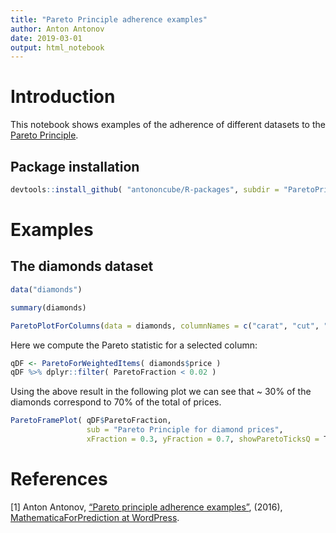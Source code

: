 ```yaml
---
title: "Pareto Principle adherence examples"
author: Anton Antonov
date: 2019-03-01
output: html_notebook
---
```


# Introduction

This notebook shows examples of the adherence of different datasets to the [Pareto Principle](https://en.wikipedia.org/wiki/Pareto_principle).

## Package installation

```r
devtools::install_github( "antononcube/R-packages", subdir = "ParetoPrincipleAdherence")
```

# Examples


## The diamonds dataset

```r
data("diamonds")
```

```r
summary(diamonds)
```

```r
ParetoPlotForColumns(data = diamonds, columnNames = c("carat", "cut", "color", "clarity", "price"), normalizeQ = F, scales = "free", nrow = 2 )
```

Here we compute the Pareto statistic for a selected column:

```r
qDF <- ParetoForWeightedItems( diamonds$price )
qDF %>% dplyr::filter( ParetoFraction < 0.02 )
```

Using the above result in the following plot we can see 
that ~ 30% of the diamonds correspond to 70% of the total of prices.

```r
ParetoFramePlot( qDF$ParetoFraction, 
                 sub = "Pareto Principle for diamond prices", 
                 xFraction = 0.3, yFraction = 0.7, showParetoTicksQ = T )
```


# References

\[1\] Anton Antonov, 
["Pareto principle adherence examples"](https://mathematicaforprediction.wordpress.com/2016/11/17/pareto-principle-adherence-examples/), 
(2016),
[MathematicaForPrediction at WordPress](https://mathematicaforprediction.wordpress.com/).
